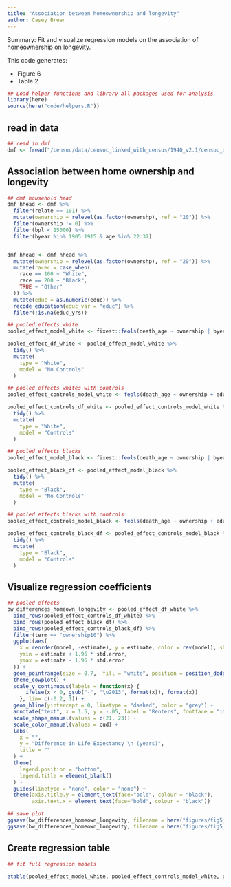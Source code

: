 ```yaml
---
title: "Association between homeownership and longevity"
author: Casey Breen
---
```


Summary: Fit and visualize regression models on the association of homeownership on longevity. 

This code generates: 

- Figure 6
- Table 2

```r
## Load helper functions and library all packages used for analysis
library(here)
source(here("code/helpers.R"))
```

## read in data 

```r
## read in dmf
dmf <- fread("/censoc/data/censoc_linked_with_census/1940_v2.1/censoc_dmf_v2_1_linked_with_census.csv")
```

## Association between home ownership and longevity 

```r
## dmf household head
dmf_hhead <- dmf %>%
  filter(relate == 101) %>%
  mutate(ownership = relevel(as.factor(ownershp), ref = "20")) %>%
  filter(ownership != 0) %>%
  filter(bpl < 15000) %>%
  filter(byear %in% 1905:1915 & age %in% 22:37)


dmf_hhead <- dmf_hhead %>% 
  mutate(ownership = relevel(as.factor(ownershp), ref = "20")) %>% 
  mutate(racec = case_when(
    race == 100 ~ "White",
    race == 200 ~ "Black",
    TRUE ~ "Other"
  )) %>% 
  mutate(educ = as.numeric(educ)) %>% 
  recode_education(educ_var = "educ") %>% 
  filter(!is.na(educ_yrs))

## pooled effects white 
pooled_effect_model_white <- fixest::feols(death_age ~ ownership | byear, dmf_hhead %>% filter(race == 100))

pooled_effect_df_white <- pooled_effect_model_white %>%
  tidy() %>% 
  mutate(
    type = "White",
    model = "No Controls"
  )

## pooled effects whites with controls
pooled_effect_controls_model_white <- feols(death_age ~ ownership + educ_yrs  + urban | byear  + occ  + marst + statefip, dmf_hhead %>% filter(race == 100))

pooled_effect_controls_df_white <- pooled_effect_controls_model_white %>%
  tidy() %>% 
  mutate(
    type = "White",
    model = "Controls"
  )

## pooled effects blacks
pooled_effect_model_black <- fixest::feols(death_age ~ ownership | byear, dmf_hhead %>% filter(race == 200))

pooled_effect_black_df <- pooled_effect_model_black %>% 
  tidy() %>% 
  mutate(
    type = "Black",
    model = "No Controls"
  )

## pooled effects blacks with controls
pooled_effect_controls_model_black <- feols(death_age ~ ownership + educ_yrs + urban | byear  + occ  + marst + statefip, dmf_hhead %>% filter(race == 200))

pooled_effect_controls_black_df <- pooled_effect_controls_model_black %>% 
  tidy() %>% 
  mutate(
    type = "Black",
    model = "Controls"
  )
```

## Visualize regression coefficients

```r
## pooled effects
bw_differences_homeown_longevity <- pooled_effect_df_white %>%
  bind_rows(pooled_effect_controls_df_white) %>%
  bind_rows(pooled_effect_black_df) %>%
  bind_rows(pooled_effect_controls_black_df) %>%
  filter(term == "ownership10") %>% 
  ggplot(aes(
    x = reorder(model, -estimate), y = estimate, color = rev(model), shape = type,
    ymin = estimate + 1.96 * std.error,
    ymax = estimate - 1.96 * std.error
  )) +
  geom_pointrange(size = 0.7,  fill = "white", position = position_dodge2(.16)) +
  theme_cowplot() +
  scale_y_continuous(labels = function(x) {
      ifelse(x < 0, gsub("-", "\u2013", format(x)), format(x))
    }, lim= c(-0.2, 1)) + 
  geom_hline(yintercept = 0, linetype = "dashed", color = "grey") +
  annotate("text", x = 1.5, y = -.05, label = "Renters", fontface = "italic") +
  scale_shape_manual(values = c(21, 23)) + 
  scale_color_manual(values = cud) + 
  labs(
    x = "",
    y = "Difference in Life Expectancy \n (years)",
    title = ""
  ) +
  theme(
    legend.position = "bottom",
    legend.title = element_blank()
  ) +
  guides(linetype = "none", color = "none") + 
  theme(axis.title.y = element_text(face="bold", colour = "black"),
        axis.text.x = element_text(face="bold", colour = "black")) 

## save plot
ggsave(bw_differences_homeown_longevity, filename = here("figures/fig5_homeownership_association_bw.png"), width = 6, height = 4)
ggsave(bw_differences_homeown_longevity, filename = here("figures/fig5_homeownership_association_bw.pdf"), width = 6, height = 4)
```

## Create regression table 

```r
## fit full regression models 

etable(pooled_effect_model_white, pooled_effect_controls_model_white, pooled_effect_model_black, pooled_effect_controls_model_black, tex = T, file = here("tables/tableS2_regtable_homeownership_bw.tex"), replace = T)
```
